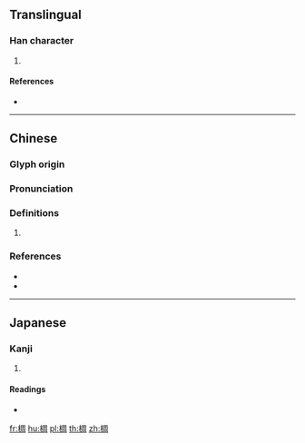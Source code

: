 ==Translingual==

===Han character===
{{Han char|rn=75|rad=木|as=08|sn=12|four=47920|canj=DBGR|ids=⿰木周}}

# {{defn|Han|sort=木08}}

====References====
* {{Han ref|kx=0535.230|dkj=15011|dj=0923.130|hdz=21236.010|uh=6906|ud=26886|bh=D9D4|bd=55764}}

----

==Chinese==
{{zh-forms}}

===Glyph origin===
{{Han etym}}

===Pronunciation===
{{zh-pron
|m=zhòu,chóu,diāo
|c=zau3,cau4,diu1
|mn=tiâu
|mc=y
|oc=y
|cat=
}}

===Definitions===
{{zh-hanzi}}

# {{rfdef|zh}}

===References===
* {{R:twedu|C05203}}
* {{R:yue:Hanzi}}

----

==Japanese==

===Kanji===
{{ja-kanji|grade=|rs=木08}}

# {{defn|lang=ja|sort=木08}}

====Readings====
* {{ja-readings|on=[[ちゅう]] (chū), [[じゅ]] (ju), [[しゅう]] (shū), [[しゅ]] (shu)|kun=}}

[[fr:椆]]
[[hu:椆]]
[[pl:椆]]
[[th:椆]]
[[zh:椆]]